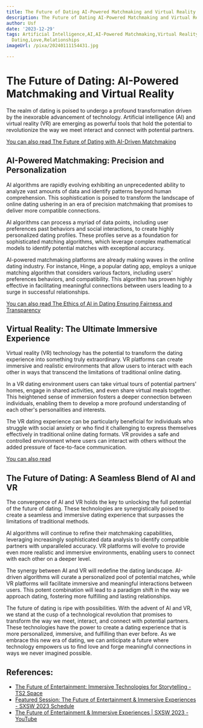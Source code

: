 ```yaml
---
title: The Future of Dating AI-Powered Matchmaking and Virtual Reality
description: The Future of Dating AI-Powered Matchmaking and Virtual Reality
author: Usf
date: '2023-12-29'
tags: Artificial Intelligence,AI,AI-Powered Matchmaking,Virtual Reality,Dating,Online
  Dating,Love,Relationships
imageUrl: /pixa/20240111154431.jpg

---
```

# The Future of  Dating: AI-Powered Matchmaking and Virtual Reality

The realm of dating is poised to undergo a profound transformation driven by the inexorable advancement of technology. Artificial intelligence (AI) and virtual reality (VR) are  emerging as powerful tools that hold the potential to revolutionize the  way  we meet interact and connect  with potential partners.

[You can also read The Future of Dating with AI-Driven Matchmaking](The%20Future%20of%20Dating%20with%20AI-Driven%20Matchmaking)


## AI-Powered Matchmaking: Precision  and Personalization

AI algorithms are rapidly evolving exhibiting  an unprecedented ability to analyze vast amounts of data and identify patterns beyond human comprehension. This sophistication is poised to transform the landscape of online dating  ushering in an era of precision matchmaking that promises to deliver  more compatible connections.

AI algorithms can process a myriad of data points, including user preferences past behaviors and social interactions, to create highly personalized dating profiles.  These profiles serve as a foundation for sophisticated matching algorithms,  which leverage complex mathematical models to identify potential matches with exceptional accuracy.

AI-powered matchmaking platforms are already making waves in the online dating industry. For instance, Hinge, a popular dating app, employs a unique  matching algorithm that considers  various factors, including users' preferences behaviors, and compatibility. This algorithm has proven highly effective in  facilitating meaningful connections between users leading  to a surge in successful  relationships.

[You can also  read The Ethics of AI  in Dating Ensuring Fairness and Transparency](The%20Ethics%20of%20AI%20in%20Dating%20Ensuring%20Fairness%20and%20Transparency)


## Virtual Reality: The Ultimate Immersive  Experience

Virtual reality  (VR) technology has the potential to  transform the dating experience into  something truly extraordinary. VR  platforms can create immersive  and  realistic environments that allow users to interact with each other in  ways that transcend the limitations of traditional online dating.

In  a VR dating  environment users  can take virtual tours of potential partners' homes, engage in shared activities, and even share virtual meals together. This heightened sense  of immersion fosters a deeper connection between individuals, enabling  them to develop a more  profound understanding of each other's personalities and interests.

The  VR dating experience can be particularly beneficial for individuals who struggle  with social anxiety or  who  find it  challenging to express themselves effectively in traditional online dating formats. VR provides a safe and controlled environment where users can interact with others without the added pressure of face-to-face communication.

[You can also read ]()


## The Future of Dating:  A Seamless  Blend of AI and VR

The convergence of  AI and VR holds the  key  to unlocking the full potential of the future of  dating. These technologies are synergistically poised to create a  seamless and immersive  dating experience that surpasses the limitations of traditional methods.

AI algorithms will continue  to refine their matchmaking capabilities, leveraging  increasingly sophisticated data analysis to identify compatible partners with unparalleled accuracy. VR platforms will evolve to provide even more realistic and immersive  environments, enabling users to connect with each other on a deeper level.

The synergy between AI and VR will redefine the dating landscape. AI-driven algorithms will curate  a personalized pool of potential matches, while VR platforms will facilitate immersive and meaningful interactions between users. This potent  combination will  lead  to a paradigm shift  in the way we approach  dating, fostering more fulfilling and  lasting relationships.

The future of dating is ripe with possibilities.  With the advent of AI and VR, we stand at the cusp of a technological revolution that promises to transform the way we meet, interact,  and connect with potential partners. These technologies have the power to  create a dating experience that is more personalized, immersive, and fulfilling than ever before. As we embrace this new era of dating, we can anticipate a  future where technology empowers us to find love and forge meaningful connections in  ways we never imagined possible.

## References:
- [The Future of Entertainment: Immersive Technologies for Storytelling - TS2 Space](https://ts2.space/en/the-future-of-entertainment-immersive-technologies-for-storytelling/)
- [Featured Session: The Future of Entertainment & Immersive Experiences - SXSW 2023 Schedule](https://schedule.sxsw.com/2023/events/PP1143697)
- [The Future of Entertainment & Immersive Experiences | SXSW 2023 - YouTube](https://youtube.com/watch?v=DIGId96BJ7s)
